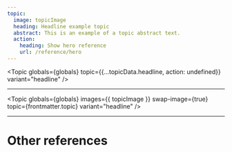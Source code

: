 ```yaml
---
topic:
  image: topicImage
  heading: Headline example topic
  abstract: This is an example of a topic abstract text.
  action:
    heading: Show hero reference
    url: /reference/hero
---
```


<Topic
  globals={globals}
  topic={{...topicData.headline, action: undefined}}
  variant="headline"
/>

<div class="container-full">
  <Topic
    globals={globals}
    images={{ topicImage }}
    topic={frontmatter.topic}
    variant="headline"
  />
</div>

---

<Topic
  globals={globals}
  images={{ topicImage }}
  swap-image={true}
  topic={frontmatter.topic}
  variant="headline"
/>

---

# Other references

<TopicList 
  globals={globals}
  topics={Object.values(topicData)}
  topicVariant="card"
  variant="three-column"
/>
